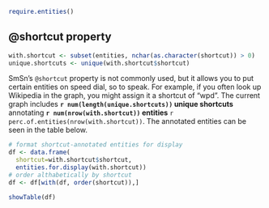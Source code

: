 ```r
require.entities()
```

## @shortcut property

```r
with.shortcut <- subset(entities, nchar(as.character(shortcut)) > 0)
unique.shortcuts <- unique(with.shortcut$shortcut)
```

SmSn's `@shortcut` property is not commonly used, but it allows you to put certain entities on speed dial, so to speak. For example, if you often look up Wikipedia in the graph, you might assign it a shortcut of "wpd".
The current graph includes **`r num(length(unique.shortcuts))` unique shortcuts** annotating **`r num(nrow(with.shortcut))` entities** `r perc.of.entities(nrow(with.shortcut))`.
The annotated entities can be seen in the table below.

```r
# format shortcut-annotated entities for display
df <- data.frame(
  shortcut=with.shortcut$shortcut,
  entities.for.display(with.shortcut))
# order althabetically by shortcut
df <- df[with(df, order(shortcut)),]

showTable(df)
```
